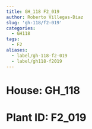 ```yaml
---
title: GH_118 F2_019
author: Roberto Villegas-Diaz
slug: 'gh-118/f2-019'
categories:
  - GH118
tags:
  - F2
aliases:
  - label/gh-118-f2-019
  - label/gh118-f2019
---
```


# **House**: GH_118
# **Plant ID**: F2_019

